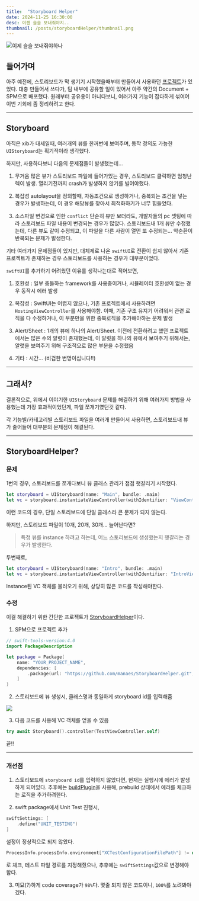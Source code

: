 ```yaml
---
title:  "Storyboard Helper"
date: 2024-11-25 16:30:00
desc: 이젠 슬슬 보내줘야지..
thumbnail: /posts/storyboardHelper/thumbnail.png
---
```


![이제 슬슬 보내줘야하나](/posts/storyboardHelper/thumbnail.png)

## 들어가며

아주 예전에, 스토리보드가 막 생기기 시작했을때부터 만들어서 사용하던 [프로젝트](https://github.com/manaes/StoryboardUtil)가 있었다.
대충 만들어서 쓰다가, 팀 내부에 공유할 일이 있어서 아주 약간의 Document + SPM으로 배포했다.
원래부터 공유용이 아니다보니, 여러가지 기능이 잡다하게 섞여어 이번 기회에 좀 정리하려고 한다.

---

## Storyboard

아직은 xib가 대세일때, 여러개의 뷰를 한꺼번에 보여주며, 동작 정의도 가능한 `UIStoryboard`는 획기적이라 생각했다.

하지만, 사용하다보니 다음의 문제점들이 발생했는데...

1. 무거움
많은 뷰가 스토리보드 파일에 들어가있는 경우, 스토리보드 클릭하면 엄청난 렉이 발생. 열리기전까지 crash가 발생하지 않기를 빌어야했다.

2. 복잡성
autolayout을 정의할때, 자동조건으로 생성하거나, 중복되는 조건을 넣는 경우가 발생하는데, 이 경우 해당뷰를 찾아서 최적화하기가 너무 힘들었다.

3. 소스파일 변경으로 인한 `conflict`
단순히 뷰만 보더라도, 개발자들의 pc 셋팅에 따라 스토리보드 파일 내용이 변경되는 경우가 많았다.
스토리보드내 1개 뷰만 수정했는데, 다른 뷰도 같이 수정되고, 이 파일을 다른 사람이 열먼 또 수정되는...
악순환이 반복되는 문제가 발생한다.

기타 여러가지 문제점들이 있지만, 대체제로 나온 `swiftUI`로 전환이 쉽지 않아서
기존 프로젝트가 존재하는 경우 스토리보드를 사용하는 경우가 대부분이었다.

`swiftUI`를 추가하기 어려웠던 이유를 생각나는대로 적어보면,

1. 호환성 : 일부 충돌하는 framework를 사용중이거나, 시뮬레이터 호환성이 없는 경우 동작시 에러 발생

2. 복잡성 : SwiftUI는 어렵지 않으나, 기존 프로젝트에서 사용하려면 `HostingViewController`를 사용해야함. 
이때, 기존 구조 유지기 어려워서 관련 로직을 다 수정하거나, 이 부분만을 위한 중복로직을 추가해야하는 문제 발생

3. Alert/Sheet : 1개의 뷰에 하나의 Alert/Sheet. 이전에 전환하려고 했던 프로젝트에서는 많은 수의 알럿이 존재했는데,
이 알럿을 하나의 뷰에서 보여주기 위해서는, 알럿을 보여주기 위해 구조적으로 많은 부분을 수정했음

4. 기타 : 시간... (비겁한 변명이십니다!!)

---

## 그래서?

결론적으로, 위에서 이야기한 `UIStoryboard` 문제를 해결하기 위해 여러가지 방법을 사용했는데
가장 효과적이었던게, 파일 쪼개기였던것 같다.

각 기능별/카테고리별 스토리보드 파일을 여러개 만들어서 사용하면, 스토리보드내 뷰가 줄어들어 대부분의 문제점이 해결된다.

---

## StoryboardHelper?

### 문제

1번의 경우, 스토리보드를 쪼개다보니 뷰 클래스 관리가 점점 햇갈리기 시작했다.

```swift
let storyboard = UIStoryboard(name: "Main", bundle: .main)
let vc = storyboard.instantiateViewController(withIdentifier: "ViewController") as! ViewController
```

이런 코드의 경우, 단일 스토리보드에 단일 클래스라 큰 문제가 되지 않는다.

하지만, 스토리보드 파일이 10개, 20개, 30개... 늘어난다면?

> 특정 뷰를 instance 하려고 하는데, 어느 스토리보드에 생성했는지 햇갈리는 경우가 발생한다.

두번째로, 

```swift
let storyboard = UIStoryboard(name: "Intro", bundle: .main)
let vc = storyboard.instantiateViewController(withIdentifier: "IntroViewController") as! IntroViewController
```

Instance된 VC 객체를 불러오기 위해, 상당히 많은 코드를 작성해야한다.

### 수정

이걸 해결하기 위한 간단한 프로젝트가 [StoryboardHelper](https://github.com/manaes/StoryboardHelper)이다.

1. SPM으로 프로젝트 추가
```swift
// swift-tools-version:4.0
import PackageDescription

let package = Package(
    name: "YOUR_PROJECT_NAME",
    dependencies: [
        .package(url: "https://github.com/manaes/StoryboardHelper.git", from: "1.0.0"),
    ]
)
```

2. 스토리보드에 뷰 생성시, 클래스명과 동일하게 storyboard id를 입력해줌
<left>
  <img
    src="https://github.com/user-attachments/assets/bacc43c3-4eaa-4a31-9aa9-e544ca0190c9"
  />
</left>

3. 다음 코드를 사용해 VC 객체를 얻을 수 있음

```swift
try await Storyboard().controller(TestViewController.self)
```

끝!!

---

### 개선점

1. 스토리보드에 `storyboard id`를 입력하지 않았다면, 현재는 실행시에 에러가 발생하게 되어있다.
추후에는 [buildPlugin](https://developer.apple.com/videos/play/wwdc2022/110401/)을 사용해, prebuild 상태에서 에러를 체크하는 로직을 추가하려한다.

2. swift package에서 Unit Test 진행시, 

```swift
swiftSettings: [
    .define("UNIT_TESTING")
]
```
설정이 정상적으로 되지 않았다. 

```swift
ProcessInfo.processInfo.environment["XCTestConfigurationFilePath"] != nil
```
로 체크, 테스트 파일 경로를 지정해줬으나, 추후에는 `swiftSettings`값으로 변경해야함다.

3. 미묘(?)하게 code coverage가 `98%`다. 몇줄 되지 않은 코드이니, `100%`를 노려봐야겠다.